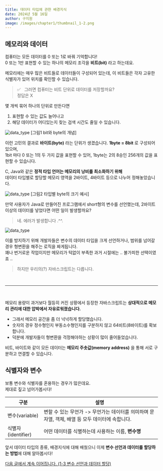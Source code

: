 ```yaml
---
title: 데이터 타입에 관한 배경지식
date: 2024년 5월 16일
author: 구지원
image: /images/chapter1/thumbnail_1-2.png
---
```



## 메모리와 데이터

컴퓨터는 모든 데이터를 0 또는 1로 바꿔 기억합니다!<br/>
0 또는 1만 표현할 수 있는 하나의 메모리 조각을 **비트(bit)** 라고 하는데요.

메모리에는 매우 많은 비트들로 데이터들이 구성되어 있는데, 이 비트들은 각자 고유한 식별자가 있어 위치를 확인할 수 있습니다.<br/>
> ✅ &nbsp;&nbsp;그러면 컴퓨터는 비트 단위로 데이터를 저장할까요? <br/>
> 정답은 X

몇 개씩 묶어 하나의 단위로 만든다면<br/>
1. 표현할 수 있는 값도 늘어나고<br/>
2. 해당 데이터가 어디있는지 찾는 검색 시간도 줄일 수 있습니다.

![data_type](/images/chapter1/bit_byte.png)
[그림1 bit와 byte의 개념]

이런 고민의 결과로 **바이트(byte)** 라는 단위가 생겼습니다. **1byte = 8bit** 로 구성되어 있으며,<br/>
1bit 마다 0 또는 1의 두 가지 값을 표현할 수 있어, 1byte는 2의 8승인 256개의 값을 표현할 수 있습니다.

C, Java와 같은 **정적 타입 언어는 메모리의 낭비를 최소화하기 위해** <br/>
데이터 타입별로 할당할 메모리 영역을 2바이트, 4바이트 등으로 나누어 정해놓았습니다.

![data_type](/images/chapter1/java_data_type.png)
[그림2 타입별 byte의 크기 예시]

만약 사용자가 Java로 만들어진 프로그램에서 short형의 변수를 선언했는데, 2바이트 이상의 데이터를 넣었다면 어떤 일이 발생할까요?
> 네. 에러가 발생합니다  .^^.

![data_type](/images/chapter1/cry.jpg)

이를 방지하기 위해 개발자들은 변수의 데이터 타입을 크게 선언하거나, 범위를 넘어갈 경우 형변환을 해주는 로직을 짜게됩니다.<br/>
꽤나 번거로운 작업이지만 메모리가 턱없이 부족한 과거 시절에는 .. 불가피한 선택이였죠 ..<br/>
> 하지만 우리의(?) 자바스크립트는 다릅니다.

<br/>
<hr/>
<br/>

메모리 용량이 과거보다 월등히 커진 상황에서 등장한 자바스크립트는 **상대적으로 메모리 관리에 대한 압박에서 자유로워졌습니다.** <br/>
- 그래서 메모리 공간을 좀 더 넉넉하게 할당했습니다.
- 숫자의 경우 정수형인지 부동소수형인지를 구분하지 않고 64비트(8바이트)를 확보합니다.
- 덕분에 개발자들이 형변환을 걱정해야하는 상황이 많이 줄어들었습니다.

비트, 바이트와 같이 모든 데이터는 **메모리 주솟값(memory address)** 을 통해 서로 구분하고 연결할 수 있습니다.

## 식별자와 변수

보통 변수와 식별자를 혼용하는 경우가 많은데요.<br/>
제대로 짚고 넘어가봅시다!

| 구분 | 설명 |
| ------------ | ------------- |
| 변수(variable) | 변할 수 있는 무언가 -> 무언가는 데이터를 의미하며 문자열, 객체, 배열 등 모두 데이터에 속합니다. |
| 식별자(identifier) | 어떤 데이터를 식별하는데 사용하는 이름,  **변수명**  |

앞서 데이터 타입의 종류, 배경지식에 대해 배웠으니 이제 **변수 선언과 데이터를 할당하는 방법**에 대해 알아봅시다!


[다음 글에서 계속 이어집니다. (1-3 변수 선언과 데이터 할당)](/chapter1/1-3)